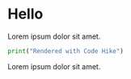 # Hello

Lorem ipsum dolor sit amet.

```python hello.py
print("Rendered with Code Hike")
```

Lorem ipsum dolor sit amet.